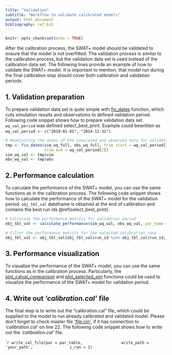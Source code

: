 ```yaml
---
title: "Validation"
subtitle: "Workflow to validate calibrated models"
output: html_document
bibliography: ref.bib
---
```


```r
knitr::opts_chunk$set(echo = TRUE)
```

After the calibration process, the SWAT+ model should be validated to ensure that the model is not overfitted. The validation process is similar to the calibration process, but the validation data set is used instead of the calibration data set. The following lines provide an example of how to validate the SWAT+ model. It is important to mention, that model run during the final calibration step should cover both calibration and validation periods. 

## 1. Validation preparation {#val_step1}

To prepare validation data set is quite simple with [fix_dates](../reference/fix_dates.html) function, which cuts simulation results and observations to defined validation period. Following code snippet shows how to prepare validation data set. `wq_val_period` was defined select_best_print. Example could bewritten as `wq_val_period <- c("2010-01-01", "2014-12-31")`.


```r
# Readjusting the dates of the simulated and observed data for validation period
tmp <- fix_dates(sim_wq_full, obs_wq_full, trim_start = wq_val_period[1], 
                 trim_end = wq_val_period[2])
sim_wq_val <- tmp$sim
obs_wq_val <- tmp$obs
```

## 2. Performance calculation {#val_step2}

To calculate the performance of the SWAT+ model, you can use the same functions as in the calibration process. The following code snippet shows how to calculate the performance of the SWAT+ model for the validation period. `obj_tbl_cal` dataframe is obtained at the end of calibration and contains the best run ids \@ref(select_best_print).

```r
# Calculate the performance metrics for validation period
obj_tbl_val <- calculate_performance(sim_wq_val, obs_wq_val, par_name = "flo_day_52")

# Filter the performance metrics for the selected calibration runs
obj_tbl_val <- obj_tbl_val[obj_tbl_val$run_id %in% obj_tbl_cal$run_id,]
```

## 3. Performance visualization {#val_step3}

To visualize the performance of the SWAT+ model, you can use the same functions as in the calibration process. Particularly, the [plot_calval_comparison](../reference/plot_calval_comparison.html) and [plot_selected_sim](../reference/plot_selected_sim.html) functions could be used to visualize the performance of the SWAT+ model for validation period. 

## 4. Write out *'calibration.cal'* file {#val_step4}

The final step is to write out the "calibration.cal" file, which could be supplied to the model to run already calibrated and validated model. Please don't forget to check master file [*'file.cio'*](https://swatplus.gitbook.io/io-docs/introduction/master-file-file.cio), if it has connection to *'calibration.cal'* on line 22. The following code snippet shows how to write out the *'calibration.cal'* file. 

```r
write_cal_file(par = par_table, 
               write_path = 'your_path',
               i_run = 1)
``



